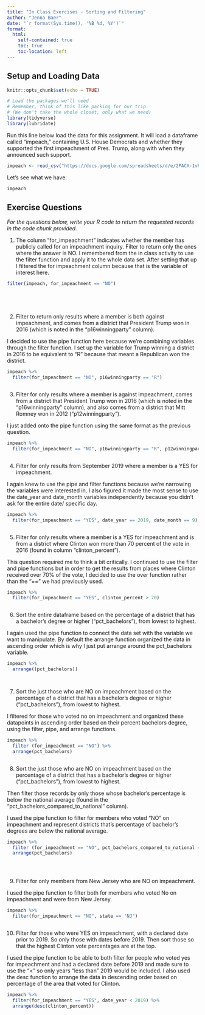 ```yaml
---
title: "In Class Exercises - Sorting and Filtering"
author: "Jenna Baer"
date: "`r format(Sys.time(), '%B %d, %Y')`"
format:
  html:
    self-contained: true
    toc: true
    toc-location: left
---
```


## Setup and Loading Data

```r
knitr::opts_chunk$set(echo = TRUE)

# Load the packages we'll need
# Remember, think of this like packing for our trip
# (We don't take the whole closet, only what we need)
library(tidyverse)
library(lubridate)
```

Run this line below load the data for this assignment. It will load a dataframe called "impeach," containing U.S. House Democrats and whether they supported the first impeachment of Pres. Trump, along with when they announced such support.

```r

impeach <- read_csv("https://docs.google.com/spreadsheets/d/e/2PACX-1vRh8d5JaDqBtByzNw2JZF3idaACobDhhk-p7chJoktA0HawELHFOvjQOqCpzGA4MGONvPlR7GASqW-K/pub?gid=1765341510&single=true&output=csv")


```

Let's see what we have:

```r

impeach


```

## Exercise Questions

*For the questions below, write your R code to return the requested records in the code chunk provided.*

1)  The column "for_impeachment" indicates whether the member has publicly called for an impeachment inquiry. Filter to return only the ones where the answer is NO. 
I remembered from the in class activity to use the filter function and apply it to the whole data set. After setting that up I filtered the for impeachment column because that is the variable of interest here.

```r

filter(impeach, for_impeachment == "NO")






```

2)  Filter to return only results where a member is both against impeachment, and comes from a district that President Trump won in 2016 (which is noted in the "p16winningparty" column). 

I decided to use the pipe function here because we're combining variables through the filter function. I set up the variable for Trump winning a district in 2016 to be equivalent to "R" because that meant a Republican won the district.
```r

impeach %>%
  filter(for_impeachment == "NO", p16winningparty == "R")



```

3)  Filter for only results where a member is against impeachment, comes from a district that President Trump won in 2016 (which is noted in the "p16winningparty" column), and also comes from a district that Mitt Romney won in 2012 ("p12winningparty").

I just added onto the pipe function using the same format as the previous question.

```r

impeach %>%
  filter(for_impeachment == "NO", p16winningparty == "R", p12winningparty == "R")



```

4)  Filter for only results from September 2019 where a member is a YES for impeachment.

I again knew to use the pipe and filter functions because we're narrowing the variables were interested in. I also figured it made the most sense to use the date_year and date_month variables independently because you didn't ask for the entire date/ specific day.
```r

impeach %>%
  filter(for_impeachment == "YES", date_year == 2019, date_month == 9)



```

5)  Filter for only results where a member is a YES for impeachment and is from a district where Clinton won more than 70 percent of the vote in 2016 (found in column "clinton_percent").

This question required me to think a bit critically. I continued to use the filter and pipe functions but in order to get the results from places where Clinton received over 70% of the vote, I decided to use the over function rather than the "==" we had previously used.
```r

impeach %>%
  filter(for_impeachment == "YES", clinton_percent > 70)



```

6)  Sort the entire dataframe based on the percentage of a district that has a bachelor's degree or higher ("pct_bachelors"), from lowest to highest.

I again used the pipe function to connect the data set with the variable we want to manipulate. By default the arrange function organized the data in ascending order which is why I just put arrange around the pct_bachelors variable.
```r

impeach %>%
  arrange((pct_bachelors))




```

7)  Sort the just those who are NO on impeachment based on the percentage of a district that has a bachelor's degree or higher ("pct_bachelors"), from lowest to highest.

I filtered for those who voted no on impeachment and organized these datapoints in ascending order based on their percent bachelors degree, using the filter, pipe, and arrange functions.
```r

impeach %>%
  filter (for_impeachment == "NO") %>%
  arrange(pct_bachelors)



```

8)  Sort the just those who are NO on impeachment based on the percentage of a district that has a bachelor's degree or higher ("pct_bachelors"), from lowest to highest.

Then filter those records by only those whose bachelor's percentage is below the national average (found in the "pct_bachelors_compared_to_national" column).

I used the pipe function to filter for members who voted "NO" on impeachment and represent districts that's percentage of bachelor's degrees are below the national average.
```r

impeach %>%
  filter (for_impeachment == "NO", pct_bachelors_compared_to_national == "BELOW") %>%
  arrange(pct_bachelors)
  




```

9)  Filter for only members from New Jersey who are NO on impeachment.

I used the pipe function to filter both for members who voted No on impeachment and were from New Jersey.
```r

impeach %>%
  filter(for_impeachment == "NO", state == "NJ")



```

10) Filter for those who were YES on impeachment, with a declared date prior to 2019. So only those with dates before 2019. Then sort those so that the highest Clinton vote percentages are at the top.

I used the pipe function to be able to both filter for people who voted yes for impeachment and had a declared date before 2019 and made sure to use the "<" so only years "less than" 2019 would be included. I also used the desc function to arrange the data in descending order based on percentage of the area that voted for Clinton.
```r

impeach %>%
  filter(for_impeachment == "YES", date_year < 2019) %>%
  arrange(desc(clinton_percent))



```
